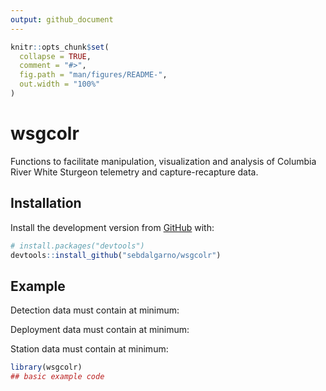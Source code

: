 ```yaml
---
output: github_document
---
```


<!-- README.md is generated from README.Rmd. Please edit that file -->

```r
knitr::opts_chunk$set(
  collapse = TRUE,
  comment = "#>",
  fig.path = "man/figures/README-",
  out.width = "100%"
)
```

# wsgcolr

<!-- badges: start -->
<!-- badges: end -->

Functions to facilitate manipulation, visualization and analysis of Columbia River White Sturgeon telemetry and capture-recapture data.

## Installation

Install the development version from [GitHub](https://github.com/) with:

``` r
# install.packages("devtools")
devtools::install_github("sebdalgarno/wsgcolr")
```
## Example

Detection data must contain at minimum:

Deployment data must contain at minimum:

Station data must contain at minimum:



```r
library(wsgcolr)
## basic example code 
```



